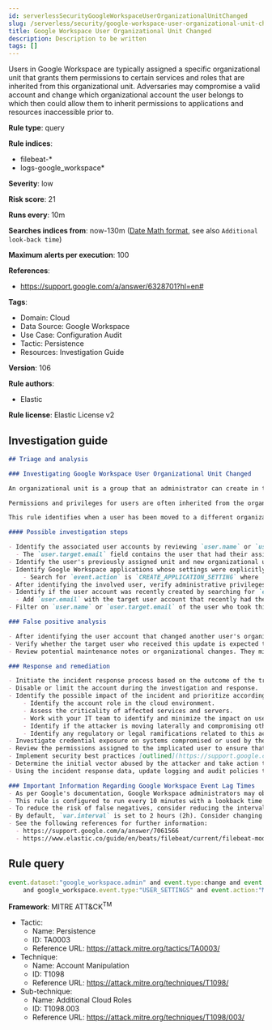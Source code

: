 ```yaml
---
id: serverlessSecurityGoogleWorkspaceUserOrganizationalUnitChanged
slug: /serverless/security/google-workspace-user-organizational-unit-changed
title: Google Workspace User Organizational Unit Changed
description: Description to be written
tags: []
---
```


<div id="google-workspace-user-organizational-unit-changed"></div>

Users in Google Workspace are typically assigned a specific organizational unit that grants them permissions to certain services and roles that are inherited from this organizational unit. Adversaries may compromise a valid account and change which organizational account the user belongs to which then could allow them to inherit permissions to applications and resources inaccessible prior to.

**Rule type**: query

**Rule indices**: 

* filebeat-*
* logs-google_workspace*

**Severity**: low

**Risk score**: 21

**Runs every**: 10m

**Searches indices from**: now-130m ([Date Math format](((ref))/common-options.html#date-math), see also <DocLink id="serverlessSecurityRulesUiCreate" section="set-the-rules-schedule">`Additional look-back time`</DocLink>)

**Maximum alerts per execution**: 100

**References**: 

* https://support.google.com/a/answer/6328701?hl=en#

**Tags**: 

* Domain: Cloud
* Data Source: Google Workspace
* Use Case: Configuration Audit
* Tactic: Persistence
* Resources: Investigation Guide

**Version**: 106

**Rule authors**: 

* Elastic

**Rule license**: Elastic License v2

## Investigation guide

```markdown
## Triage and analysis

### Investigating Google Workspace User Organizational Unit Changed

An organizational unit is a group that an administrator can create in the Google Admin console to apply settings to a specific set of users for Google Workspace. By default, all users are placed in the top-level (parent) organizational unit. Child organizational units inherit the settings from the parent but can be changed to fit the needs of the child organizational unit.

Permissions and privileges for users are often inherited from the organizational unit they are placed in. Therefore, if a user is changed to a separate organizational unit, they will inherit all privileges and permissions. User accounts may have unexpected privileges when switching organizational units that would allow a threat actor to gain a stronger foothold within the organization. The principle of least privileged (PoLP) should be followed when users are switched to different groups in Google Workspace.

This rule identifies when a user has been moved to a different organizational unit.

#### Possible investigation steps

- Identify the associated user accounts by reviewing `user.name` or `user.email` fields in the alert.
  - The `user.target.email` field contains the user that had their assigned organizational unit switched.
- Identify the user's previously assigned unit and new organizational unit by checking the `google_workspace.admin.org_unit.name` and `google_workspace.admin.new_value` fields.
- Identify Google Workspace applications whose settings were explicitly set for this organizational unit.
    - Search for `event.action` is `CREATE_APPLICATION_SETTING` where `google_workspace.admin.org_unit.name` is the new organizational unit.
- After identifying the involved user, verify administrative privileges are scoped properly to allow changing user organizational units.
- Identify if the user account was recently created by searching for `event.action: CREATE_USER`.
  - Add `user.email` with the target user account that recently had their organizational unit changed.
- Filter on `user.name` or `user.target.email` of the user who took this action and review the last 48 hours of activity for anything that may indicate a compromise.

### False positive analysis

- After identifying the user account that changed another user's organizational unit, verify the action was intentional.
- Verify whether the target user who received this update is expected to inherit privileges from the new organizational unit.
- Review potential maintenance notes or organizational changes. They might explain why a user's organization was changed.

### Response and remediation

- Initiate the incident response process based on the outcome of the triage.
- Disable or limit the account during the investigation and response.
- Identify the possible impact of the incident and prioritize accordingly; the following actions can help you gain context:
    - Identify the account role in the cloud environment.
    - Assess the criticality of affected services and servers.
    - Work with your IT team to identify and minimize the impact on users.
    - Identify if the attacker is moving laterally and compromising other accounts, servers, or services.
    - Identify any regulatory or legal ramifications related to this activity.
- Investigate credential exposure on systems compromised or used by the attacker to ensure all compromised accounts are identified. Reset passwords or delete API keys as needed to revoke the attacker's access to the environment. Work with your IT teams to minimize the impact on business operations during these actions.
- Review the permissions assigned to the implicated user to ensure that the least privilege principle is being followed.
- Implement security best practices [outlined](https://support.google.com/a/answer/7587183) by Google.
- Determine the initial vector abused by the attacker and take action to prevent reinfection via the same vector.
- Using the incident response data, update logging and audit policies to improve the mean time to detect (MTTD) and the mean time to respond (MTTR).

### Important Information Regarding Google Workspace Event Lag Times
- As per Google's documentation, Google Workspace administrators may observe lag times ranging from minutes up to 3 days between the time of an event's occurrence and the event being visible in the Google Workspace admin/audit logs.
- This rule is configured to run every 10 minutes with a lookback time of 130 minutes.
- To reduce the risk of false negatives, consider reducing the interval that the Google Workspace (formerly G Suite) Filebeat module polls Google's reporting API for new events.
- By default, `var.interval` is set to 2 hours (2h). Consider changing this interval to a lower value, such as 10 minutes (10m).
- See the following references for further information:
  - https://support.google.com/a/answer/7061566
  - https://www.elastic.co/guide/en/beats/filebeat/current/filebeat-module-google_workspace.html
```

## Rule query

```js
event.dataset:"google_workspace.admin" and event.type:change and event.category:iam
    and google_workspace.event.type:"USER_SETTINGS" and event.action:"MOVE_USER_TO_ORG_UNIT"

```

**Framework**: MITRE ATT&CK<sup>TM</sup>

* Tactic:
    * Name: Persistence
    * ID: TA0003
    * Reference URL: https://attack.mitre.org/tactics/TA0003/
* Technique:
    * Name: Account Manipulation
    * ID: T1098
    * Reference URL: https://attack.mitre.org/techniques/T1098/
* Sub-technique:
    * Name: Additional Cloud Roles
    * ID: T1098.003
    * Reference URL: https://attack.mitre.org/techniques/T1098/003/


